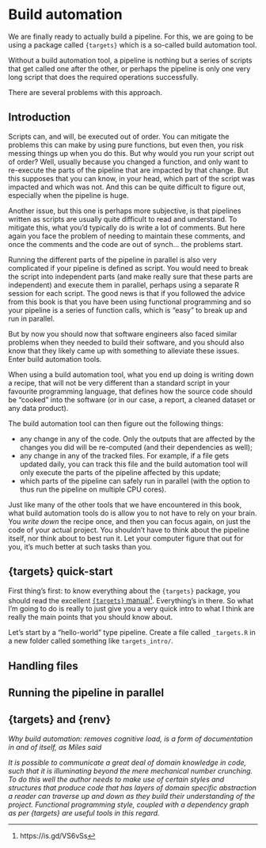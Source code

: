 # Build automation

We are finally ready to actually build a pipeline. For this, we are going to be
using a package called `{targets}` which is a so-called build automation tool.

Without a build automation tool, a pipeline is nothing but a series of scripts
that get called one after the other, or perhaps the pipeline is only one
very long script that does the required operations successfully.

There are several problems with this approach.

## Introduction

Scripts can, and will, be executed out of order. You can mitigate the problems
this can make by using pure functions, but even then, you risk messing things up
when you do this. But why would you run your script out of order? Well, usually
because you changed a function, and only want to re-execute the parts of the
pipeline that are impacted by that change. But this supposes that you can know,
in your head, which part of the script was impacted and which was not. And this
can be quite difficult to figure out, especially when the pipeline is huge.

Another issue, but this one is perhaps more subjective, is that pipelines
written as scripts are usually quite difficult to read and understand. To
mitigate this, what you'd typically do is write a lot of comments. But here
again you face the problem of needing to maintain these comments, and once the
comments and the code are out of synch... the problems start.

Running the different parts of the pipeline in parallel is also very complicated
if your pipeline is defined as script. You would need to break the script into
independent parts (and make really sure that these parts are independent) and
execute them in parallel, perhaps using a separate R session for each script.
The good news is that if you followed the advice from this book is that you have
been using functional programming and so your pipeline is a series of function
calls, which is "easy" to break up and run in parallel.

But by now you should now that software engineers also faced similar problems
when they needed to build their software, and you should also know that they
likely came up with something to alleviate these issues. Enter build automation
tools.

When using a build automation tool, what you end up doing is writing down a
recipe, that will not be very different than a standard script in your favourite
programming language, that defines how the source code should be "cooked" into
the software (or in our case, a report, a cleaned dataset or any data product).

The build automation tool can then figure out the following things:

- any change in any of the code. Only the outputs that are affected by the changes you did will be re-computed (and their dependencies as well);
- any change in any of the tracked files. For example, if a file gets updated daily, you can track this file and the build automation tool will only execute the parts of the pipeline affected by this update;
- which parts of the pipeline can safely run in parallel (with the option to thus run the pipeline on multiple CPU cores).

Just like many of the other tools that we have encountered in this book, what
build automation tools do is allow you to not have to rely on your brain. You
*write down* the recipe once, and then you can focus again, on just the code of
your actual project. You shouldn't have to think about the pipeline itself, nor
think about to best run it. Let your computer figure that out for you, it's much
better at such tasks than you.

## {targets} quick-start

First thing's first: to know everything about the `{targets}` package, you
should read the excellent [`{targets}`
manual](https://books.ropensci.org/targets/)^[https://is.gd/VS6vSs]. 
Everything's in there. So what I'm going to do is really to just give you 
a very quick intro to what I think are really the main points that you should
know about.

Let's start by a "hello-world" type pipeline. Create a file called `_targets.R`
in a new folder called something like `targets_intro/`.

## Handling files

## Running the pipeline in parallel

## {targets} and {renv}

*Why build automation: removes cognitive load, is a form of documentation in and of itself, as
Miles said*

*It is possible to communicate a great deal of domain knowledge in code, such that it is illuminating beyond the mere mechanical number crunching. To do this well the author needs to make use of certain styles and structures that produce code that has layers of domain specific abstraction a reader can traverse up and down as they build their understanding of the project. Functional programming style, coupled with a dependency graph as per {targets} are useful tools in this regard.*
